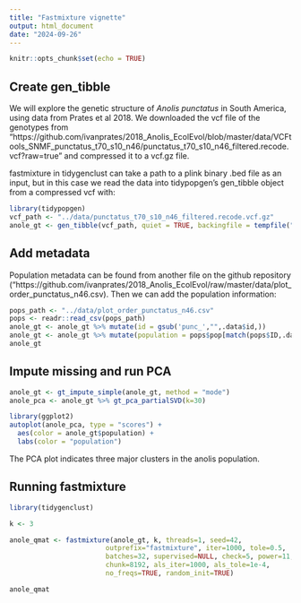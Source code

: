 ```yaml
---
title: "Fastmixture vignette"
output: html_document
date: "2024-09-26"
---
```


```r
knitr::opts_chunk$set(echo = TRUE)
```


## Create gen_tibble

We will explore the genetic structure of *Anolis punctatus* in South America,
using data from Prates et al 2018. We downloaded the vcf file of the genotypes
from "https://github.com/ivanprates/2018_Anolis_EcolEvol/blob/master/data/VCFtools_SNMF_punctatus_t70_s10_n46/punctatus_t70_s10_n46_filtered.recode.vcf?raw=true" and compressed it to a vcf.gz file.

fastmixture in tidygenclust can take a path to a plink binary .bed file as an 
input, but in this case we read the data into tidypopgen's gen_tibble object 
from a compressed vcf with:

```r
library(tidypopgen)
vcf_path <- "../data/punctatus_t70_s10_n46_filtered.recode.vcf.gz"
anole_gt <- gen_tibble(vcf_path, quiet = TRUE, backingfile = tempfile("anolis_"))
```

## Add metadata

Population metadata can be found from another file on the github repository ("https://github.com/ivanprates/2018_Anolis_EcolEvol/raw/master/data/plot_order_punctatus_n46.csv).
Then we can add the population information:

```r
pops_path <- "../data/plot_order_punctatus_n46.csv"
pops <- readr::read_csv(pops_path)
anole_gt <- anole_gt %>% mutate(id = gsub('punc_',"",.data$id,))
anole_gt <- anole_gt %>% mutate(population = pops$pop[match(pops$ID,.data$id)])
anole_gt
```

## Impute missing and run PCA


```r
anole_gt <- gt_impute_simple(anole_gt, method = "mode")
anole_pca <- anole_gt %>% gt_pca_partialSVD(k=30)

library(ggplot2)
autoplot(anole_pca, type = "scores") +
  aes(color = anole_gt$population) +
  labs(color = "population")
```

The PCA plot indicates three major clusters in the anolis population.


## Running fastmixture 


```r
library(tidygenclust)

k <- 3 

anole_qmat <- fastmixture(anole_gt, k, threads=1, seed=42,
                        outprefix="fastmixture", iter=1000, tole=0.5,
                        batches=32, supervised=NULL, check=5, power=11,
                        chunk=8192, als_iter=1000, als_tole=1e-4,
                        no_freqs=TRUE, random_init=TRUE)
```

```r
anole_qmat
```



